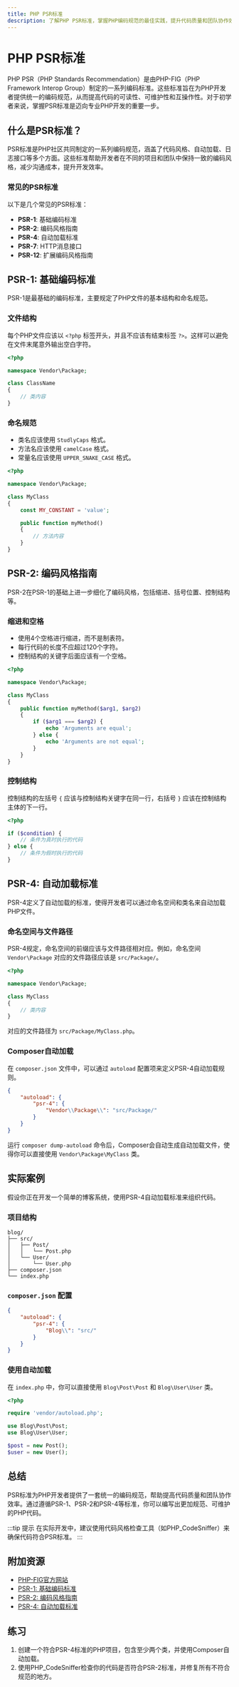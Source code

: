 ```yaml
---
title: PHP PSR标准
description: 了解PHP PSR标准，掌握PHP编码规范的最佳实践，提升代码质量和团队协作效率。
---
```


# PHP PSR标准

PHP PSR（PHP Standards Recommendation）是由PHP-FIG（PHP Framework Interop Group）制定的一系列编码标准。这些标准旨在为PHP开发者提供统一的编码规范，从而提高代码的可读性、可维护性和互操作性。对于初学者来说，掌握PSR标准是迈向专业PHP开发的重要一步。

## 什么是PSR标准？

PSR标准是PHP社区共同制定的一系列编码规范，涵盖了代码风格、自动加载、日志接口等多个方面。这些标准帮助开发者在不同的项目和团队中保持一致的编码风格，减少沟通成本，提升开发效率。

### 常见的PSR标准

以下是几个常见的PSR标准：

- **PSR-1**: 基础编码标准
- **PSR-2**: 编码风格指南
- **PSR-4**: 自动加载标准
- **PSR-7**: HTTP消息接口
- **PSR-12**: 扩展编码风格指南

## PSR-1: 基础编码标准

PSR-1是最基础的编码标准，主要规定了PHP文件的基本结构和命名规范。

### 文件结构

每个PHP文件应该以 `<?php` 标签开头，并且不应该有结束标签 `?>`。这样可以避免在文件末尾意外输出空白字符。

```php
<?php

namespace Vendor\Package;

class ClassName
{
    // 类内容
}
```

### 命名规范

- 类名应该使用 `StudlyCaps` 格式。
- 方法名应该使用 `camelCase` 格式。
- 常量名应该使用 `UPPER_SNAKE_CASE` 格式。

```php
<?php

namespace Vendor\Package;

class MyClass
{
    const MY_CONSTANT = 'value';

    public function myMethod()
    {
        // 方法内容
    }
}
```

## PSR-2: 编码风格指南

PSR-2在PSR-1的基础上进一步细化了编码风格，包括缩进、括号位置、控制结构等。

### 缩进和空格

- 使用4个空格进行缩进，而不是制表符。
- 每行代码的长度不应超过120个字符。
- 控制结构的关键字后面应该有一个空格。

```php
<?php

namespace Vendor\Package;

class MyClass
{
    public function myMethod($arg1, $arg2)
    {
        if ($arg1 === $arg2) {
            echo 'Arguments are equal';
        } else {
            echo 'Arguments are not equal';
        }
    }
}
```

### 控制结构

控制结构的左括号 `{` 应该与控制结构关键字在同一行，右括号 `}` 应该在控制结构主体的下一行。

```php
<?php

if ($condition) {
    // 条件为真时执行的代码
} else {
    // 条件为假时执行的代码
}
```

## PSR-4: 自动加载标准

PSR-4定义了自动加载的标准，使得开发者可以通过命名空间和类名来自动加载PHP文件。

### 命名空间与文件路径

PSR-4规定，命名空间的前缀应该与文件路径相对应。例如，命名空间 `Vendor\Package` 对应的文件路径应该是 `src/Package/`。

```php
<?php

namespace Vendor\Package;

class MyClass
{
    // 类内容
}
```

对应的文件路径为 `src/Package/MyClass.php`。

### Composer自动加载

在 `composer.json` 文件中，可以通过 `autoload` 配置项来定义PSR-4自动加载规则。

```json
{
    "autoload": {
        "psr-4": {
            "Vendor\\Package\\": "src/Package/"
        }
    }
}
```

运行 `composer dump-autoload` 命令后，Composer会自动生成自动加载文件，使得你可以直接使用 `Vendor\Package\MyClass` 类。

## 实际案例

假设你正在开发一个简单的博客系统，使用PSR-4自动加载标准来组织代码。

### 项目结构

```
blog/
├── src/
│   ├── Post/
│   │   └── Post.php
│   └── User/
│       └── User.php
├── composer.json
└── index.php
```

### `composer.json` 配置

```json
{
    "autoload": {
        "psr-4": {
            "Blog\\": "src/"
        }
    }
}
```

### 使用自动加载

在 `index.php` 中，你可以直接使用 `Blog\Post\Post` 和 `Blog\User\User` 类。

```php
<?php

require 'vendor/autoload.php';

use Blog\Post\Post;
use Blog\User\User;

$post = new Post();
$user = new User();
```

## 总结

PSR标准为PHP开发者提供了一套统一的编码规范，帮助提高代码质量和团队协作效率。通过遵循PSR-1、PSR-2和PSR-4等标准，你可以编写出更加规范、可维护的PHP代码。

:::tip 提示
在实际开发中，建议使用代码风格检查工具（如PHP_CodeSniffer）来确保代码符合PSR标准。
:::

## 附加资源

- [PHP-FIG官方网站](https://www.php-fig.org/)
- [PSR-1: 基础编码标准](https://www.php-fig.org/psr/psr-1/)
- [PSR-2: 编码风格指南](https://www.php-fig.org/psr/psr-2/)
- [PSR-4: 自动加载标准](https://www.php-fig.org/psr/psr-4/)

## 练习

1. 创建一个符合PSR-4标准的PHP项目，包含至少两个类，并使用Composer自动加载。
2. 使用PHP_CodeSniffer检查你的代码是否符合PSR-2标准，并修复所有不符合规范的地方。